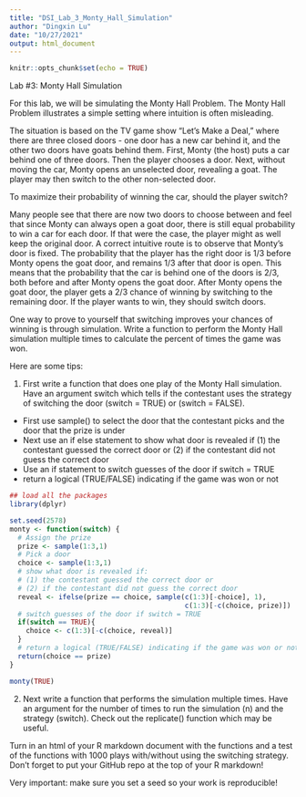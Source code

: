```yaml
---
title: "DSI_Lab_3_Monty_Hall_Simulation"
author: "Dingxin Lu"
date: "10/27/2021"
output: html_document
---
```


```r
knitr::opts_chunk$set(echo = TRUE)
```

Lab #3: Monty Hall Simulation

For this lab, we will be simulating the Monty Hall Problem. The Monty Hall Problem illustrates a simple setting where intuition is often misleading.

The situation is based on the TV game show “Let’s Make a Deal,” where there are three closed doors - one door has a new car behind it, and the other two doors have goats behind them. First, Monty (the host) puts a car behind one of three doors. Then the player chooses a door. Next, without moving the car, Monty opens an unselected door, revealing a goat. The player may then switch to the other non-selected door.

To maximize their probability of winning the car, should the player switch?

Many people see that there are now two doors to choose between and feel that since Monty can always open a goat door, there is still equal probability to win a car for each door. If that were the case, the player might as well keep the original door. A correct intuitive route is to observe that Monty’s door is fixed. The probability that the player has the right door is 1/3 before Monty opens the goat door, and remains 1/3 after that door is open. This means that the probability that the car is behind one of the doors is 2/3, both before and after Monty opens the goat door. After Monty opens the goat door, the player gets a 2/3 chance of winning by switching to the remaining door. If the player wants to win, they should switch doors.

One way to prove to yourself that switching improves your chances of winning is through simulation. Write a function to perform the Monty Hall simulation multiple times to calculate the percent of times the game was won.

Here are some tips:

1. First write a function that does one play of the Monty Hall simulation. Have an argument switch which tells if the contestant uses the strategy of switching the door (switch = TRUE) or (switch = FALSE).

+ First use sample() to select the door that the contestant picks and the door that the prize is under
+ Next use an if else statement to show what door is revealed if (1) the contestant guessed the correct door or (2) if the contestant did not guess the correct door
+ Use an if statement to switch guesses of the door if switch = TRUE
+ return a logical (TRUE/FALSE) indicating if the game was won or not

```r
## load all the packages
library(dplyr)
```

```r
set.seed(2578)
monty <- function(switch) {
  # Assign the prize
  prize <- sample(1:3,1)
  # Pick a door
  choice <- sample(1:3,1)
  # show what door is revealed if:
  # (1) the contestant guessed the correct door or 
  # (2) if the contestant did not guess the correct door
  reveal <- ifelse(prize == choice, sample(c(1:3)[-choice], 1),
                                           c(1:3)[-c(choice, prize)])
  # switch guesses of the door if switch = TRUE
  if(switch == TRUE){
    choice <- c(1:3)[-c(choice, reveal)]
  }
  # return a logical (TRUE/FALSE) indicating if the game was won or not
  return(choice == prize)
}

monty(TRUE)
```

2. Next write a function that performs the simulation multiple times. Have an argument for the number of times to run the simulation (n) and the strategy (switch). Check out the replicate() function which may be useful.

Turn in an html of your R markdown document with the functions and a test of the functions with 1000 plays with/without using the switching strategy. Don’t forget to put your GitHub repo at the top of your R markdown!

Very important: make sure you set a seed so your work is reproducible!

```r

```

